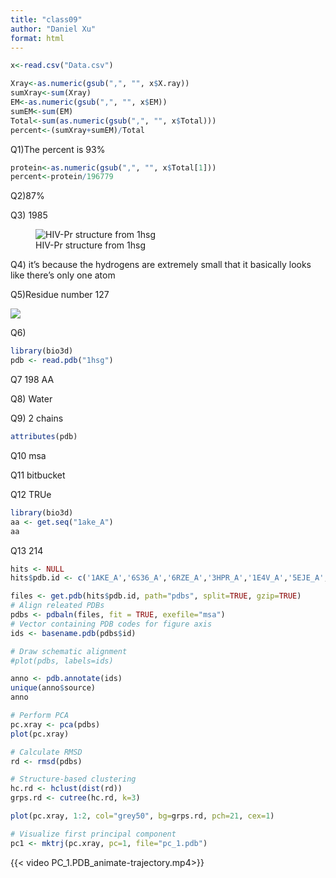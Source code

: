 ```yaml
---
title: "class09"
author: "Daniel Xu"
format: html
---
```


```r
x<-read.csv("Data.csv")
```

```r
Xray<-as.numeric(gsub(",", "", x$X.ray))
sumXray<-sum(Xray)
EM<-as.numeric(gsub(",", "", x$EM))
sumEM<-sum(EM)
Total<-sum(as.numeric(gsub(",", "", x$Total)))
percent<-(sumXray+sumEM)/Total
```

Q1)The percent is 93%

```r
protein<-as.numeric(gsub(",", "", x$Total[1]))
percent<-protein/196779
```

Q2)87%

Q3) 1985

![HIV-Pr structure from 1hsg](1HSG.png)

Q4) it's because the hydrogens are extremely small that it basically looks like there's only one atom

Q5)Residue number 127

![](HSGResidues.png)

Q6)

```r
library(bio3d)
pdb <- read.pdb("1hsg")
```

Q7 198 AA

Q8) Water

Q9) 2 chains

```r
attributes(pdb)
```

Q10 msa

Q11 bitbucket

Q12 TRUe

```r
library(bio3d)
aa <- get.seq("1ake_A")
aa
```

Q13 214

```r
hits <- NULL
hits$pdb.id <- c('1AKE_A','6S36_A','6RZE_A','3HPR_A','1E4V_A','5EJE_A','1E4Y_A','3X2S_A','6HAP_A','6HAM_A','4K46_A','3GMT_A','4PZL_A')
```

```r
files <- get.pdb(hits$pdb.id, path="pdbs", split=TRUE, gzip=TRUE)
# Align releated PDBs
pdbs <- pdbaln(files, fit = TRUE, exefile="msa")
# Vector containing PDB codes for figure axis
ids <- basename.pdb(pdbs$id)
```

```r
# Draw schematic alignment
#plot(pdbs, labels=ids)
```

```r
anno <- pdb.annotate(ids)
unique(anno$source)
anno

# Perform PCA
pc.xray <- pca(pdbs)
plot(pc.xray)
```

```r
# Calculate RMSD
rd <- rmsd(pdbs)

# Structure-based clustering
hc.rd <- hclust(dist(rd))
grps.rd <- cutree(hc.rd, k=3)

plot(pc.xray, 1:2, col="grey50", bg=grps.rd, pch=21, cex=1)
```

```r
# Visualize first principal component
pc1 <- mktrj(pc.xray, pc=1, file="pc_1.pdb")
```

{{< video PC_1.PDB_animate-trajectory.mp4>}}
